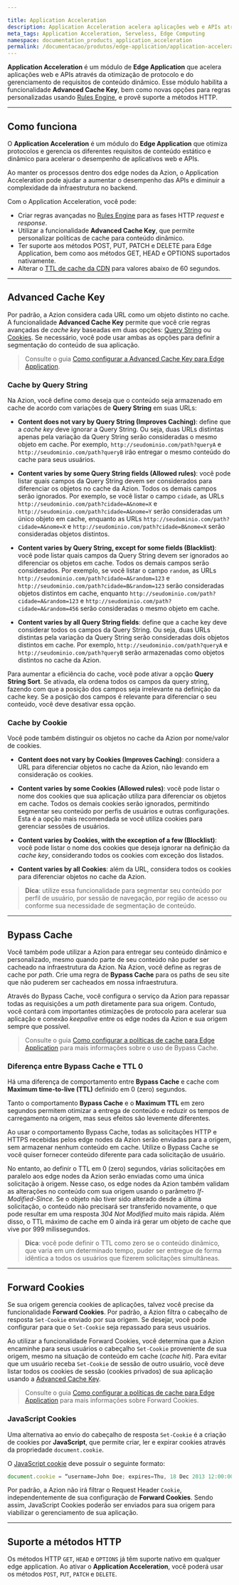 ```yaml
---

title: Application Acceleration
description: Application Acceleration acelera aplicações web e APIs através da otimização de protocolo e do gerenciamento de requisitos de conteúdo dinâmico.
meta_tags: Application Acceleration, Serveless, Edge Computing
namespace: documentation_products_application_acceleration
permalink: /documentacao/produtos/edge-application/application-acceleration/
---
```


**Application Acceleration** é um módulo de **Edge Application** que acelera aplicações web e APIs através da otimização de protocolo e do gerenciamento de requisitos de conteúdo dinâmico. Esse módulo habilita a funcionalidade **Advanced Cache Key**, bem como novas opções para regras personalizadas usando [Rules Engine](/pt-br/documentacao/produtos/edge-application/rules-engine/), e provê suporte a métodos HTTP.

---

## Como funciona

O **Application Acceleration** é um módulo do **Edge Application** que otimiza protocolos e gerencia os diferentes requisitos de conteúdo estático e dinâmico para acelerar o desempenho de aplicativos web e APIs.

Ao manter os processos dentro dos edge nodes da Azion, o Application Acceleration pode ajudar a aumentar o desempenho das APIs e diminuir a complexidade da infraestrutura no backend.

Com o Application Acceleration, você pode:

- Criar regras avançadas no [Rules Engine](/pt-br/documentacao/produtos/edge-application/rules-engine/) para as fases HTTP *request* e *response*.
- Utilizar a funcionalidade **Advanced Cache Key**, que permite personalizar políticas de cache para conteúdo dinâmico.
- Ter suporte aos métodos POST, PUT, PATCH e DELETE para Edge Application, bem como aos métodos GET, HEAD e OPTIONS suportados nativamente.
- Alterar o [TTL de cache da CDN](/pt-br/documentacao/produtos/edge-application/edge-caching/#cdn-cache-settings) para valores abaixo de 60 segundos.

---

## Advanced Cache Key

Por padrão, a Azion considera cada URL como um objeto distinto no cache. A funcionalidade **Advanced Cache Key** permite que você crie regras avançadas de *cache key* baseadas em duas opções: [Query String](#cache-by-query-string) ou [Cookies](#cache-by-cookie). Se necessário, você pode usar ambas as opções para definir a segmentação do conteúdo de sua aplicação.

> Consulte o guia [Como configurar a Advanced Cache Key para Edge Application](/pt-br/documentacao/produtos/guias/desempenho-apis-sites-application-acceleration/).

### Cache by Query String

Na Azion, você define como deseja que o conteúdo seja armazenado em cache de acordo com variações de **Query String** em suas URLs:

- **Content does not vary by Query String (Improves Caching)**: define que a *cache key* deve ignorar a Query String. Ou seja, duas URLs distintas apenas pela variação da Query String serão consideradas o mesmo objeto em cache. Por exemplo, `http://seudominio.com/path?queryA` e `http://seudominio.com/path?queryB` irão entregar o mesmo conteúdo do cache para seus usuários.

- **Content varies by some Query String fields (Allowed rules)**: você pode listar quais campos da Query String devem ser considerados para diferenciar os objetos no cache da Azion. Todos os demais campos serão ignorados. Por exemplo, se você listar o campo `cidade`, as URLs `http://seudominio.com/path?cidade=A&nome=X` e `http://seudominio.com/path?cidade=A&nome=Y` serão consideradas um único objeto em cache, enquanto as URLs `http://seudominio.com/path?cidade=A&nome=X` e `http://seudominio.com/path?cidade=B&nome=X` serão consideradas objetos distintos.

- **Content varies by Query String, except for some fields (Blacklist)**: você pode listar quais campos da Query String devem ser ignorados ao diferenciar os objetos em cache. Todos os demais campos serão considerados. Por exemplo, se você listar o campo `random`, as URLs `http://seudominio.com/path?cidade=A&random=123` e `http://seudominio.com/path?cidade=B&random=123` serão consideradas objetos distintos em cache, enquanto `http://seudominio.com/path?cidade=A&random=123` e `http://seudominio.com/path?cidade=A&random=456` serão consideradas o mesmo objeto em cache.

- **Content varies by all Query String fields**: define que a cache key deve considerar todos os campos da Query String. Ou seja, duas URLs distintas pela variação da Query String serão consideradas dois objetos distintos em cache. Por exemplo, `http://seudominio.com/path?queryA` e `http://seudominio.com/path?queryB` serão armazenadas como objetos distintos no cache da Azion.

Para aumentar a eficiência do cache, você pode ativar a opção **Query String Sort**. Se ativada, ela ordena todos os campos da query string, fazendo com que a posição dos campos seja irrelevante na definição da cache key. Se a posição dos campos é relevante para diferenciar o seu conteúdo, você deve desativar essa opção.

### Cache by Cookie

Você pode também distinguir os objetos no cache da Azion por nome/valor de cookies.

- **Content does not vary by Cookies (Improves Caching)**:  considera a URL para diferenciar objetos no cache da Azion, não levando em consideração os cookies.

- **Content varies by some Cookies (Allowed rules)**: você pode listar o nome dos cookies que sua aplicação utiliza para diferenciar os objetos em cache. Todos os demais cookies serão ignorados, permitindo segmentar seu conteúdo por perfis de usuários e outras configurações. Esta é a opção mais recomendada se você utiliza cookies para gerenciar sessões de usuários.

- **Content varies by Cookies, with the exception of a few (Blocklist)**: você pode listar o nome dos cookies que deseja ignorar na definição da *cache key*, considerando todos os cookies com exceção dos listados.

- **Content varies by all Cookies**: além da URL, considera todos os cookies para diferenciar objetos no cache da Azion.

> **Dica**: utilize essa funcionalidade para segmentar seu conteúdo por perfil de usuário, por sessão de navegação, por região de acesso ou conforme sua necessidade de segmentação de conteúdo.

---

## Bypass Cache

Você também pode utilizar a Azion para entregar seu conteúdo dinâmico e personalizado, mesmo quando parte de seu conteúdo não puder ser cacheado na infraestrutura da Azion. Na Azion, você define as regras de cache por *path*. Crie uma regra de **Bypass Cache** para os paths de seu site que não puderem ser cacheados em nossa infraestrutura.

Através do Bypass Cache, você configura o serviço da Azion para repassar todas as requisições a um *path* diretamente para sua origem. Contudo, você contará com importantes otimizações de protocolo para acelerar sua aplicação e conexão *keepalive* entre os edge nodes da Azion e sua origem sempre que possível.

> Consulte o guia [Como configurar a políticas de cache para Edge Application](/pt-br/documentacao/produtos/guias/edge-caching/#bypass-cache) para mais informações sobre o uso de Bypass Cache.

### Diferença entre Bypass Cache e TTL 0

Há uma diferença de comportamento entre **Bypass Cache** e cache com **Maximum time-to-live (TTL)** definido em 0 (zero) segundos.

Tanto o comportamento **Bypass Cache** e o **Maximum TTL** em zero segundos permitem otimizar a entrega de conteúdo e reduzir os tempos de carregamento na origem, mas seus efeitos são levemente diferentes.

Ao usar o comportamento Bypass Cache, todas as solicitações HTTP e HTTPS recebidas pelos edge nodes da Azion serão enviadas para a origem, sem armazenar nenhum conteúdo em cache. Utilize o Bypass Cache se você quiser fornecer conteúdo diferente para cada solicitação de usuário.

No entanto, ao definir o TTL em 0 (zero) segundos, várias solicitações em paralelo aos edge nodes da Azion serão enviadas como uma única solicitação à origem. Nesse caso, os edge nodes da Azion também validam as alterações no conteúdo com sua origem usando o parâmetro *If-Modified-Since*. Se o objeto não tiver sido alterado desde a última solicitação, o conteúdo não precisará ser transferido novamente, o que pode resultar em uma resposta *304 Not Modified* muito mais rápida. Além disso, o TTL máximo de cache em 0 ainda irá gerar um objeto de cache que vive por 999 milissegundos.

> **Dica**: você pode definir o TTL como zero se o conteúdo dinâmico, que varia em um determinado tempo, puder ser entregue de forma idêntica a todos os usuários que fizerem solicitações simultâneas.

---

## Forward Cookies

Se sua origem gerencia cookies de aplicações, talvez você precise da funcionalidade **Forward Cookies**. Por padrão, a Azion filtra o cabeçalho de resposta `Set-Cookie` enviado por sua origem. Se desejar, você pode configurar para que o `Set-Cookie` seja repassado para seus usuários.

Ao utilizar a funcionalidade Forward Cookies, você determina que a Azion encaminhe para seus usuários o cabeçalho `Set-Cookie` proveniente de sua origem, mesmo na situação de conteúdo em cache (*cache hit*). Para evitar que um usuário receba `Set-Cookie` de sessão de outro usuário, você deve listar todos os cookies de sessão (cookies privados) de sua aplicação usando a [Advanced Cache Key](#cache-by-cookie).

> Consulte o guia [Como configurar a políticas de cache para Edge Application](/pt-br/documentacao/produtos/guias/edge-caching/#forward-cookies) para mais informações sobre Forward Cookies.

### JavaScript Cookies

Uma alternativa ao envio do cabeçalho de resposta `Set-Cookie` é a criação de cookies por **JavaScript**, que permite criar, ler e expirar cookies através da propriedade `document.cookie`.

O [JavaScript cookie](https://www.w3schools.com/js/js_cookies.asp) deve possuir o seguinte formato:

```js
document.cookie = “username=John Doe; expires=Thu, 18 Dec 2013 12:00:00 UTC; path=/”;
```

Por padrão, a Azion não irá filtrar o Request Header `Cookie`, independentemente de sua configuração de **Forward Cookies**. Sendo assim, JavaScript Cookies poderão ser enviados para sua origem para viabilizar o gerenciamento de sua aplicação.

---

## Suporte a métodos HTTP

Os métodos HTTP `GET`, `HEAD` e `OPTIONS` já têm suporte nativo em qualquer edge application. Ao ativar o **Application Acceleration**, você poderá usar os métodos `POST`, `PUT`, `PATCH` e `DELETE`.
